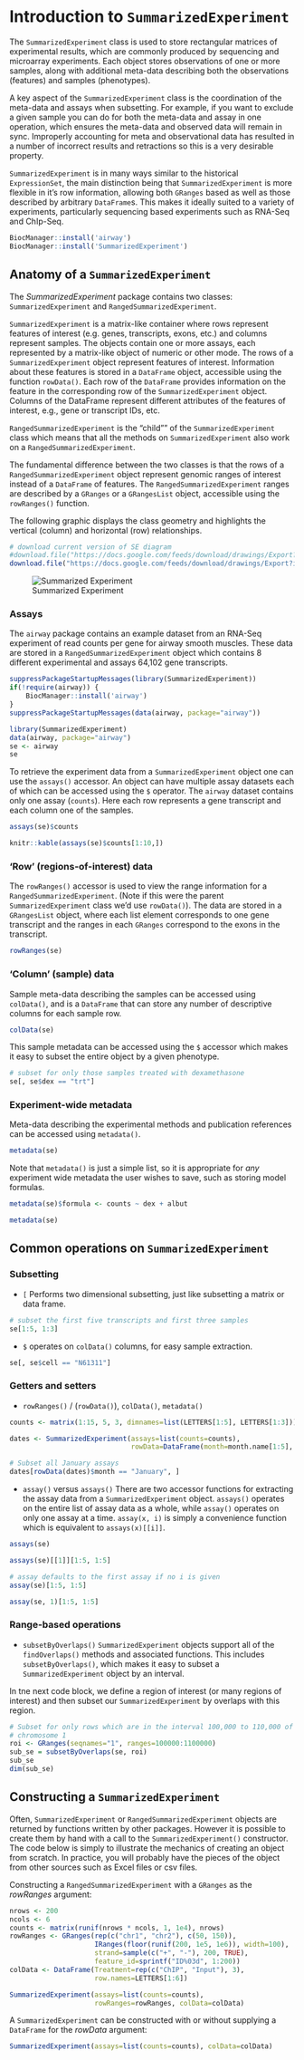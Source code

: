 # Introduction to `SummarizedExperiment`

<!-- This is taken from the summarizedExperiment package vignette -->

The `SummarizedExperiment` class is used to store rectangular matrices of
experimental results, which are commonly produced by sequencing and microarray
experiments.  Each object stores observations of one or more samples, along
with additional meta-data describing both the observations (features) and
samples (phenotypes).

A key aspect of the `SummarizedExperiment` class is the coordination of the
meta-data and assays when subsetting. For example, if you want to exclude a
given sample you can do for both the meta-data and assay in one operation,
which ensures the meta-data and observed data will remain in sync.  Improperly
accounting for meta and observational data has resulted in a number of
incorrect results and retractions so this is a very desirable
property.

`SummarizedExperiment` is in many ways similar to the historical
`ExpressionSet`, the main distinction being that `SummarizedExperiment` is more
flexible in it's row information, allowing both `GRanges` based as well as those
described by arbitrary `DataFrame`s.  This makes it ideally suited to a variety
of experiments, particularly sequencing based experiments such as RNA-Seq and
ChIp-Seq.

```r
BiocManager::install('airway')
BiocManager::install('SummarizedExperiment')
```

##  Anatomy of a `SummarizedExperiment`

The _SummarizedExperiment_ package contains two classes: 
`SummarizedExperiment` and `RangedSummarizedExperiment`.

`SummarizedExperiment` is a matrix-like container where rows represent features
of interest (e.g. genes, transcripts, exons, etc.) and columns represent
samples. The objects contain one or more assays, each represented by a
matrix-like object of numeric or other mode. The rows of a
`SummarizedExperiment` object represent features of interest.  Information
about these features is stored in a `DataFrame` object, accessible using the
function `rowData()`. Each row of the `DataFrame` provides information on the
feature in the corresponding row of the `SummarizedExperiment` object. Columns
of the DataFrame represent different attributes of the features of interest,
e.g., gene or transcript IDs, etc.

`RangedSummarizedExperiment` is the "child"" of the `SummarizedExperiment` class
which means that all the methods on `SummarizedExperiment` also work on a
`RangedSummarizedExperiment`.

The fundamental difference between the two classes is that the rows of a
`RangedSummarizedExperiment` object represent genomic ranges of interest
instead of a `DataFrame` of features. The `RangedSummarizedExperiment` ranges
are described by a `GRanges` or a `GRangesList` object, accessible using the
`rowRanges()` function.

The following graphic displays the class geometry and highlights the
vertical (column) and horizontal (row) relationships.


```r
# download current version of SE diagram
#download.file("https://docs.google.com/feeds/download/drawings/Export?id=18OcDb80FpvSGRYnFl-8vUqwNNLaNHrG1I9SWKHCselo&exportFormat=svg", "SE.svg")
download.file("https://docs.google.com/feeds/download/drawings/Export?id=1kiC8Qlo1mhSnLDqkGiRNPSo6GWn3C2duBszCFbJCB-g&exportFormat=svg", "SE.svg")
```

![Summarized Experiment](SE.svg)

### Assays

The `airway` package contains an example dataset from an RNA-Seq experiment of
read counts per gene for airway smooth muscles.  These data are stored
in a `RangedSummarizedExperiment` object which contains 8 different
experimental and assays 64,102 gene transcripts.

```r
suppressPackageStartupMessages(library(SummarizedExperiment))
if(!require(airway)) {
    BiocManager::install('airway')
}
suppressPackageStartupMessages(data(airway, package="airway"))
```

```r
library(SummarizedExperiment)
data(airway, package="airway")
se <- airway
se
```

To retrieve the experiment data from a `SummarizedExperiment` object one can
use the `assays()` accessor.  An object can have multiple assay datasets
each of which can be accessed using the `$` operator.
The `airway` dataset contains only one assay (`counts`).  Here each row
represents a gene transcript and each column one of the samples.

```r
assays(se)$counts
```

```r
knitr::kable(assays(se)$counts[1:10,])
```

### 'Row' (regions-of-interest) data

The `rowRanges()` accessor is used to view the range information for a
`RangedSummarizedExperiment`. (Note if this were the parent 
`SummarizedExperiment` class we'd use `rowData()`). The data are stored in a 
`GRangesList` object, where each list element corresponds to one gene 
transcript and the ranges in each `GRanges` correspond to the exons in the
transcript.

```r
rowRanges(se)
```

### 'Column' (sample) data

Sample meta-data describing the samples can be accessed using `colData()`, and
is a `DataFrame` that can store any number of descriptive columns for each
sample row.

```r
colData(se)
```

This sample metadata can be accessed using the `$` accessor which makes it 
easy to subset the entire object by a given phenotype.

```r
# subset for only those samples treated with dexamethasone
se[, se$dex == "trt"]
```

### Experiment-wide metadata

Meta-data describing the experimental methods and publication references can be
accessed using `metadata()`.

```r
metadata(se)
```

Note that `metadata()` is just a simple list, so it is appropriate for _any_
experiment wide metadata the user wishes to save, such as storing model
formulas.

```r
metadata(se)$formula <- counts ~ dex + albut

metadata(se)
```

## Common operations on `SummarizedExperiment`

### Subsetting

- `[` Performs two dimensional subsetting, just like subsetting a matrix
    or data frame.
```r
# subset the first five transcripts and first three samples
se[1:5, 1:3]
```
- `$` operates on `colData()` columns, for easy sample extraction.
```r
se[, se$cell == "N61311"]
```

### Getters and setters

- `rowRanges()` / (`rowData()`), `colData()`, `metadata()`
```r
counts <- matrix(1:15, 5, 3, dimnames=list(LETTERS[1:5], LETTERS[1:3]))

dates <- SummarizedExperiment(assays=list(counts=counts),
                              rowData=DataFrame(month=month.name[1:5], day=1:5))

# Subset all January assays
dates[rowData(dates)$month == "January", ]
```

- `assay()` versus `assays()`
There are two accessor functions for extracting the assay data from a
`SummarizedExperiment` object.  `assays()` operates on the entire list of assay
data as a whole, while `assay()` operates on only one assay at a time.
`assay(x, i)` is simply a convenience function which is equivalent to
`assays(x)[[i]]`.

```r
assays(se)

assays(se)[[1]][1:5, 1:5]

# assay defaults to the first assay if no i is given
assay(se)[1:5, 1:5]

assay(se, 1)[1:5, 1:5]
```

### Range-based operations

- `subsetByOverlaps()`
`SummarizedExperiment` objects support all of the `findOverlaps()` methods and
associated functions.  This includes `subsetByOverlaps()`, which makes it easy
to subset a `SummarizedExperiment` object by an interval.

In tne next code block, we define a region of interest (or many regions of interest)
and then subset our `SummarizedExperiment` by overlaps with this region.

```r
# Subset for only rows which are in the interval 100,000 to 110,000 of
# chromosome 1
roi <- GRanges(seqnames="1", ranges=100000:1100000)
sub_se = subsetByOverlaps(se, roi)
sub_se
dim(sub_se)
```


## Constructing a `SummarizedExperiment` 

Often, `SummarizedExperiment` or `RangedSummarizedExperiment` objects are 
returned by functions written by other packages. However it is possible to 
create them by hand with a call to the `SummarizedExperiment()` constructor. 
The code below is simply to illustrate the mechanics of creating an object
from scratch. In practice, you will probably have the pieces of the 
object from other sources such as Excel files or csv files. 

Constructing a `RangedSummarizedExperiment` with a `GRanges` as the
_rowRanges_ argument:

```r
nrows <- 200
ncols <- 6
counts <- matrix(runif(nrows * ncols, 1, 1e4), nrows)
rowRanges <- GRanges(rep(c("chr1", "chr2"), c(50, 150)),
                     IRanges(floor(runif(200, 1e5, 1e6)), width=100),
                     strand=sample(c("+", "-"), 200, TRUE),
                     feature_id=sprintf("ID%03d", 1:200))
colData <- DataFrame(Treatment=rep(c("ChIP", "Input"), 3),
                     row.names=LETTERS[1:6])

SummarizedExperiment(assays=list(counts=counts),
                     rowRanges=rowRanges, colData=colData)
```

A `SummarizedExperiment` can be constructed with or without supplying
a `DataFrame` for the _rowData_ argument:

```r
SummarizedExperiment(assays=list(counts=counts), colData=colData)
```


